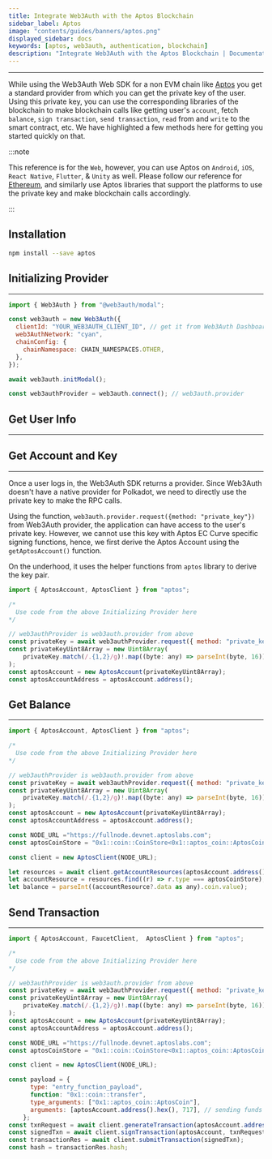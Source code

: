 ```yaml
---
title: Integrate Web3Auth with the Aptos Blockchain
sidebar_label: Aptos
image: "contents/guides/banners/aptos.png"
displayed_sidebar: docs
keywords: [aptos, web3auth, authentication, blockchain]
description: "Integrate Web3Auth with the Aptos Blockchain | Documentation - Web3Auth"
---
```



---

While using the Web3Auth Web SDK for a non EVM chain like [Aptos](https://aptos.dev/) you get a standard provider from which you can get the private
key of the user. Using this private key, you can use the corresponding libraries of the blockchain to make blockchain calls like getting user's
`account`, fetch `balance`, `sign transaction`, `send transaction`, `read` from and `write` to the smart contract, etc. We have highlighted a few
methods here for getting you started quickly on that.

:::note

This reference is for the `Web`, however, you can use Aptos on `Android`, `iOS`, `React Native`, `Flutter`, & `Unity` as well. Please follow our
reference for [Ethereum](/connect-blockchain/ethereum/), and similarly use Aptos libraries that support the platforms to use the private key and make
blockchain calls accordingly.

:::

## Installation

```bash npm2yarn
npm install --save aptos
```

## Initializing Provider

---

```js
import { Web3Auth } from "@web3auth/modal";

const web3auth = new Web3Auth({
  clientId: "YOUR_WEB3AUTH_CLIENT_ID", // get it from Web3Auth Dashboard
  web3AuthNetwork: "cyan",
  chainConfig: {
    chainNamespace: CHAIN_NAMESPACES.OTHER,
  },
});

await web3auth.initModal();

const web3authProvider = web3auth.connect(); // web3auth.provider
```

## Get User Info

---

<GetUserInfoSnippet />

## Get Account and Key

---

Once a user logs in, the Web3Auth SDK returns a provider. Since Web3Auth doesn't have a native provider for Polkadot, we need to directly use the
private key to make the RPC calls.

Using the function, `web3auth.provider.request({method: "private_key"})` from Web3Auth provider, the application can have access to the user's private
key. However, we cannot use this key with Aptos EC Curve specific signing functions, hence, we first derive the Aptos Account using the
`getAptosAccount()` function.

On the underhood, it uses the helper functions from `aptos` library to derive the key pair.

```js
import { AptosAccount, AptosClient } from "aptos";

/*
  Use code from the above Initializing Provider here
*/

// web3authProvider is web3auth.provider from above
const privateKey = await web3authProvider.request({ method: "private_key" });
const privateKeyUint8Array = new Uint8Array(
    privateKey.match(/.{1,2}/g)!.map((byte: any) => parseInt(byte, 16))
);
const aptosAccount = new AptosAccount(privateKeyUint8Array);
const aptosAccountAddress = aptosAccount.address();
```

## Get Balance

---

```js
import { AptosAccount, AptosClient } from "aptos";

/*
  Use code from the above Initializing Provider here
*/

// web3authProvider is web3auth.provider from above
const privateKey = await web3authProvider.request({ method: "private_key" });
const privateKeyUint8Array = new Uint8Array(
    privateKey.match(/.{1,2}/g)!.map((byte: any) => parseInt(byte, 16))
);
const aptosAccount = new AptosAccount(privateKeyUint8Array);
const aptosAccountAddress = aptosAccount.address();

const NODE_URL ="https://fullnode.devnet.aptoslabs.com";
const aptosCoinStore = "0x1::coin::CoinStore<0x1::aptos_coin::AptosCoin>";

const client = new AptosClient(NODE_URL);

let resources = await client.getAccountResources(aptosAccount.address());
let accountResource = resources.find((r) => r.type === aptosCoinStore);
let balance = parseInt((accountResource?.data as any).coin.value);
```

## Send Transaction

---

```js
import { AptosAccount, FaucetClient,  AptosClient } from "aptos";

/*
  Use code from the above Initializing Provider here
*/

// web3authProvider is web3auth.provider from above
const privateKey = await web3authProvider.request({ method: "private_key" });
const privateKeyUint8Array = new Uint8Array(
    privateKey.match(/.{1,2}/g)!.map((byte: any) => parseInt(byte, 16))
);
const aptosAccount = new AptosAccount(privateKeyUint8Array);
const aptosAccountAddress = aptosAccount.address();

const NODE_URL ="https://fullnode.devnet.aptoslabs.com";
const aptosCoinStore = "0x1::coin::CoinStore<0x1::aptos_coin::AptosCoin>";

const client = new AptosClient(NODE_URL);

const payload = {
      type: "entry_function_payload",
      function: "0x1::coin::transfer",
      type_arguments: ["0x1::aptos_coin::AptosCoin"],
      arguments: [aptosAccount.address().hex(), 717], // sending funds to self
    };
const txnRequest = await client.generateTransaction(aptosAccount.address(), payload);
const signedTxn = await client.signTransaction(aptosAccount, txnRequest);
const transactionRes = await client.submitTransaction(signedTxn);
const hash = transactionRes.hash;
```
